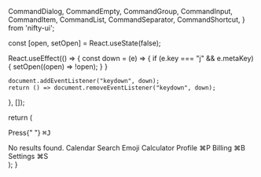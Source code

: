 
  CommandDialog,
  CommandEmpty,
  CommandGroup,
  CommandInput,
  CommandItem,
  CommandList,
  CommandSeparator,
  CommandShortcut,
} from 'nifty-ui';

  const [open, setOpen] = React.useState(false);

React.useEffect(() => {
const down = (e) => {
if (e.key === "j" && e.metaKey) {
setOpen((open) => !open);
}
}

    document.addEventListener("keydown", down);
    return () => document.removeEventListener("keydown", down);

}, []);

return (
<div>
<p className="text-sm text-muted-foreground">
Press{" "}
<kbd className="pointer-events-none inline-flex h-5 select-none items-center gap-1 rounded border bg-muted px-1.5 font-mono text-[10px] font-medium text-muted-foreground opacity-100">
<span className="text-xs">⌘</span>J
</kbd>
</p>
<CommandDialog open={open} onOpenChange={setOpen}>
<CommandInput placeholder="Type a command or search..." />
<CommandList>
<CommandEmpty>No results found.</CommandEmpty>
<CommandGroup heading="Suggestions">
<CommandItem>
<IconCalendar className="mr-2 h-4 w-4" />
<span>Calendar</span>
</CommandItem>
<CommandItem>
<IconSmile className="mr-2 h-4 w-4" />
<span>Search Emoji</span>
</CommandItem>
<CommandItem>
<IconCalculator className="mr-2 h-4 w-4" />
<span>Calculator</span>
</CommandItem>
</CommandGroup>
<CommandSeparator />
<CommandGroup heading="Settings">
<CommandItem>
<IconUser className="mr-2 h-4 w-4" />
<span>Profile</span>
<CommandShortcut>⌘P</CommandShortcut>
</CommandItem>
<CommandItem>
<IconCreditCard className="mr-2 h-4 w-4" />
<span>Billing</span>
<CommandShortcut>⌘B</CommandShortcut>
</CommandItem>
<CommandItem>
<IconSettings className="mr-2 h-4 w-4" />
<span>Settings</span>
<CommandShortcut>⌘S</CommandShortcut>
</CommandItem>
</CommandGroup>
</CommandList>
</CommandDialog>
</div>
);
}
